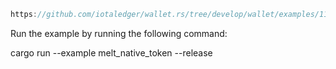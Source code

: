 
<DotEnvWarning />

```rust reference
https://github.com/iotaledger/wallet.rs/tree/develop/wallet/examples/11_decrease_native_token_supply.rs
```

Run the example by running the following command:

<CodeBlock className="language-bash">
    cargo run --example melt_native_token --release
</CodeBlock>